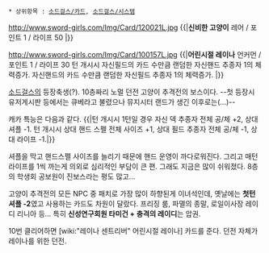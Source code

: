  * 상위항목 : [[소드걸스/카드]], [[소드걸스/시스템]]

http://www.sword-girls.com/Img/Card/120021L.jpg
{{|'''신비한 고양이'''
레어 / 포인트 1 / 라이프 50 
{{{#0000ff [냐아앙~][고양이를 잡았다고 생각했을때 고양이의 목에 걸린 목걸이가 빛을 발했다.]}}}|}}

http://www.sword-girls.com/Img/Card/100157L.jpg
{{|'''어린시절 레이나'''
언커먼 / 포인트 1 / 라이프 30
턴 개시시 자신필드의 카드 수만큼 랜덤한 자신핸드 추종자 1의 체력증가. 자신핸드의 카드 수만큼 랜덤한 자신필드 추종자 1의 체력증가.
{{{#0000ff 이건 제 어릴적 사진이네요. 이걸 어디서 구한거죠?}}}|}}

[[소드걸스]]의 등장축생(?). 10층짜리 노멀 던전 고양이 추격전의 보스이다. --첫 등장시 유저게시판 등에서는 큐베라고 불렸으나 뮤지시터 랜드가 생긴 이후로는(...)--

캐카 특능은 다음과 같다.
{{|턴 개시시 1턴일 경우 자신 덱 추종자 전체 공/체 +2, 상대 셔플 -1. 턴 개시시 상대 핸드 스펠 전체 사이즈 +1, 상대 필드 추종자 전체 공/체 -1, 상대 라이프 -1.|}}

셔플을 막고 핸드스펠 사이즈를 늘리기 때문에 핸드 운영이 까다로워진다. 그리고 매턴 라이프를 1씩 까는게 의외로 심리적인 부담이 큰 편. 그래도 지금은 많이 쉬워졌다. 8층의 학생회 공보원이 진보스라는 평도 많고...

고양이 추격전의 모든 NPC 중 패치로 가장 많이 하향된게 이녀석인데, 옛날에는 '''첫턴 셔플 -2'''였고 사용하는 카드도 차원이 달랐다. 프리징 룸, 파멸의 종말, 로일이사장 레이디 리니아 등... 특히 '''신성연구회원 타미건 + 충격의 레이디'''는 압권.

10번 클리어하면 [wiki:"레이나 센트리버" 어린시절 레이나] 카드를 준다. 던전 자체가 레이나를 위한 던전.

